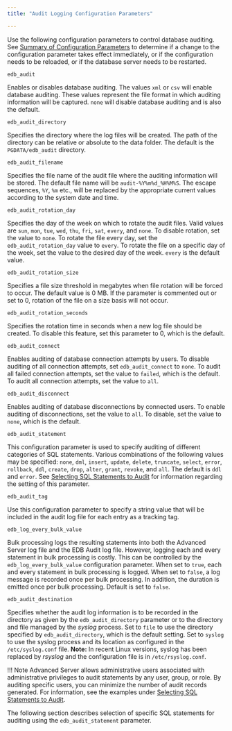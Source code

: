 ```yaml
---
title: "Audit Logging Configuration Parameters"

---
```


<div id="audit_logging_configuration_parameters" class="registered_link"></div>

Use the following configuration parameters to control database auditing. See [Summary of Configuration Parameters](../01_configuration_parameters/02_summary_of_configuration_parameters/#summary_of_configuration_parameters) to determine if a change to the configuration parameter takes effect immediately, or if the configuration needs to be reloaded, or if the database server needs to be restarted.

`edb_audit`

 Enables or disables database auditing. The values `xml` or `csv` will enable database auditing. These values represent the file format in which auditing information will be captured. `none` will disable database auditing and is also the default.

`edb_audit_directory`

 Specifies the directory where the log files will be created. The path of the directory can be relative or absolute to the data folder. The default is the `PGDATA/edb_audit` directory.

`edb_audit_filename`

 Specifies the file name of the audit file where the auditing information will be stored. The default file name will be `audit-%Y%m%d_%H%M%S`. The escape sequences, `%Y`, `%m` etc., will be replaced by the appropriate current values according to the system date and time.

`edb_audit_rotation_day`

 Specifies the day of the week on which to rotate the audit files. Valid values are `sun`, `mon`, `tue`, `wed`, `thu`, `fri`, `sat`, `every`, and `none`. To disable rotation, set the value to `none`. To rotate the file every day, set the `edb_audit_rotation_day` value to `every`. To rotate the file on a specific day of the week, set the value to the desired day of the week. `every` is the default value.

`edb_audit_rotation_size`

 Specifies a file size threshold in megabytes when file rotation will be forced to occur. The default value is 0 MB. If the parameter is commented out or set to 0, rotation of the file on a size basis will not occur.

`edb_audit_rotation_seconds`

 Specifies the rotation time in seconds when a new log file should be created. To disable this feature, set this parameter to 0, which is the default.

`edb_audit_connect`

 Enables auditing of database connection attempts by users. To disable auditing of all connection attempts, set `edb_audit_connect` to `none`. To audit all failed connection attempts, set the value to `failed`, which is the default. To audit all connection attempts, set the value to `all`.

`edb_audit_disconnect`

 Enables auditing of database disconnections by connected users. To enable auditing of disconnections, set the value to `all`. To disable, set the value to `none`, which is the default.

`edb_audit_statement`

 This configuration parameter is used to specify auditing of different categories of SQL statements. Various combinations of the following values may be specified: `none`, `dml`, `insert`, `update`, `delete`, `truncate`, `select`, `error`, `rollback`, `ddl`, `create`, `drop`, `alter`, `grant`, `revoke`, and `all`. The default is `ddl` and `error`. See [Selecting SQL Statements to Audit](02_selecting_sql_statements_to_audit/#selecting_sql_statements_to_audit) for information regarding the setting of this parameter.

`edb_audit_tag`

 Use this configuration parameter to specify a string value that will be included in the audit log file for each entry as a tracking tag.

`edb_log_every_bulk_value`

 Bulk processing logs the resulting statements into both the Advanced Server log file and the EDB Audit log file. However, logging each and every statement in bulk processing is costly. This can be controlled by the `edb_log_every_bulk_value` configuration parameter. When set to `true`, each and every statement in bulk processing is logged. When set to `false`, a log message is recorded once per bulk processing. In addition, the duration is emitted once per bulk processing. Default is set to `false`.

`edb_audit_destination`

 Specifies whether the audit log information is to be recorded in the directory as given by the `edb_audit_directory` parameter or to the directory and file managed by the *syslog* process. Set to `file` to use the directory specified by `edb_audit_directory`, which is the default setting. Set to `syslog` to use the syslog process and its location as configured in the `/etc/syslog.conf` file. **Note:** In recent Linux versions, syslog has been replaced by *rsyslog* and the configuration file is in `/etc/rsyslog.conf`.

!!! Note
    Advanced Server allows administrative users associated with administrative privileges to audit statements by any user, group, or role. By auditing specific users, you can minimize the number of audit records generated. For information, see the examples under [Selecting SQL Statements to Audit](02_selecting_sql_statements_to_audit/#data_definition_language_and_data_control_language_statements).

The following section describes selection of specific SQL statements for auditing using the `edb_audit_statement` parameter.

